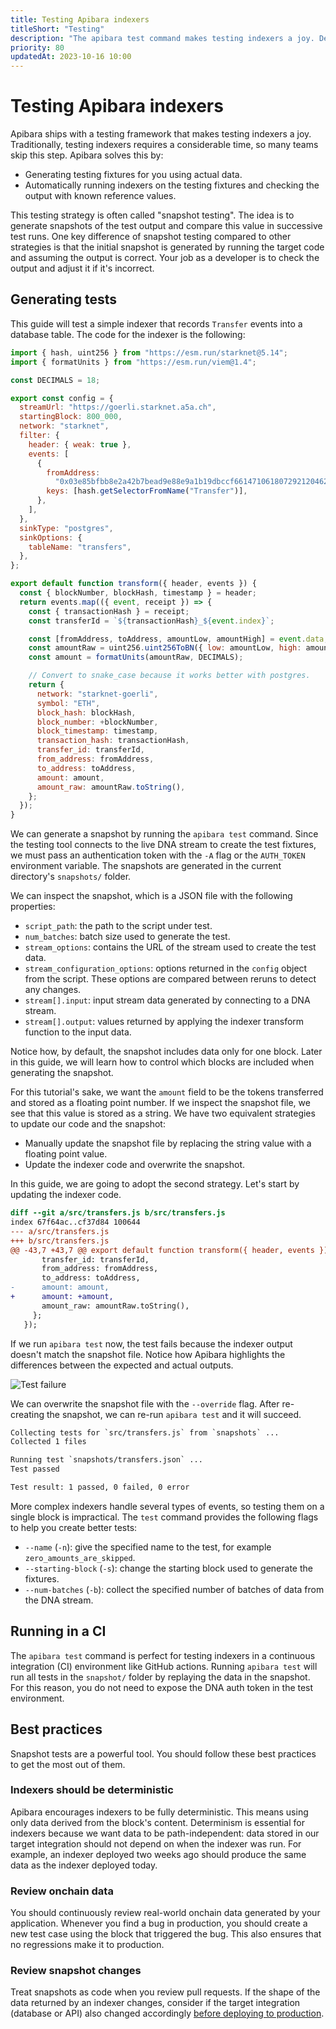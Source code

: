 ```yaml
---
title: Testing Apibara indexers
titleShort: "Testing"
description: "The apibara test command makes testing indexers a joy. Develop production-grade indexers by testing them under any condition."
priority: 80
updatedAt: 2023-10-16 10:00
---
```


# Testing Apibara indexers

Apibara ships with a testing framework that makes testing indexers a joy.
Traditionally, testing indexers requires a considerable time, so many teams
skip this step. Apibara solves this by:

- Generating testing fixtures for you using actual data.
- Automatically running indexers on the testing fixtures and checking the
  output with known reference values.

This testing strategy is often called "snapshot testing". The idea is to
generate snapshots of the test output and compare this value in successive test
runs. One key difference of snapshot testing compared to other strategies is
that the initial snapshot is generated by running the target code and assuming
the output is correct. Your job as a developer is to check the output and
adjust it if it's incorrect.

## Generating tests

This guide will test a simple indexer that records `Transfer` events into a
database table. The code for the indexer is the following:

```js
import { hash, uint256 } from "https://esm.run/starknet@5.14";
import { formatUnits } from "https://esm.run/viem@1.4";

const DECIMALS = 18;

export const config = {
  streamUrl: "https://goerli.starknet.a5a.ch",
  startingBlock: 800_000,
  network: "starknet",
  filter: {
    header: { weak: true },
    events: [
      {
        fromAddress:
          "0x03e85bfbb8e2a42b7bead9e88e9a1b19dbccf661471061807292120462396ec9",
        keys: [hash.getSelectorFromName("Transfer")],
      },
    ],
  },
  sinkType: "postgres",
  sinkOptions: {
    tableName: "transfers",
  },
};

export default function transform({ header, events }) {
  const { blockNumber, blockHash, timestamp } = header;
  return events.map(({ event, receipt }) => {
    const { transactionHash } = receipt;
    const transferId = `${transactionHash}_${event.index}`;

    const [fromAddress, toAddress, amountLow, amountHigh] = event.data;
    const amountRaw = uint256.uint256ToBN({ low: amountLow, high: amountHigh });
    const amount = formatUnits(amountRaw, DECIMALS);

    // Convert to snake_case because it works better with postgres.
    return {
      network: "starknet-goerli",
      symbol: "ETH",
      block_hash: blockHash,
      block_number: +blockNumber,
      block_timestamp: timestamp,
      transaction_hash: transactionHash,
      transfer_id: transferId,
      from_address: fromAddress,
      to_address: toAddress,
      amount: amount,
      amount_raw: amountRaw.toString(),
    };
  });
}
```

We can generate a snapshot by running the `apibara test` command. Since the
testing tool connects to the live DNA stream to create the test fixtures, we
must pass an authentication token with the `-A` flag or the `AUTH_TOKEN`
environment variable. The snapshots are generated in the current directory's
`snapshots/` folder.

We can inspect the snapshot, which is a JSON file with the following
properties:

- `script_path`: the path to the script under test.
- `num_batches`: batch size used to generate the test.
- `stream_options`: contains the URL of the stream used to create the test
  data.
- `stream_configuration_options`: options returned in the `config` object from
  the script. These options are compared between reruns to detect any changes.
- `stream[].input`: input stream data generated by connecting to a DNA stream.
- `stream[].output`: values returned by applying the indexer transform
  function to the input data.

Notice how, by default, the snapshot includes data only for one block. Later in
this guide, we will learn how to control which blocks are included when
generating the snapshot.

For this tutorial's sake, we want the `amount` field to be the tokens
transferred and stored as a floating point number. If we inspect the snapshot
file, we see that this value is stored as a string. We have two equivalent
strategies to update our code and the snapshot:

- Manually update the snapshot file by replacing the string value with a
  floating point value.
- Update the indexer code and overwrite the snapshot.

In this guide, we are going to adopt the second strategy. Let's start by
updating the indexer code.

```diff
diff --git a/src/transfers.js b/src/transfers.js
index 67f64ac..cf37d84 100644
--- a/src/transfers.js
+++ b/src/transfers.js
@@ -43,7 +43,7 @@ export default function transform({ header, events }) {
       transfer_id: transferId,
       from_address: fromAddress,
       to_address: toAddress,
-      amount: amount,
+      amount: +amount,
       amount_raw: amountRaw.toString(),
     };
   });
```

If we run `apibara test` now, the test fails because
the indexer output doesn't match the snapshot file.
Notice how Apibara highlights the differences between the expected and actual
outputs.

![Test failure](test-failure.png)

We can overwrite the snapshot file with the `--override` flag.
After re-creating the snapshot, we can re-run `apibara test` and
it will succeed.

```txt
Collecting tests for `src/transfers.js` from `snapshots` ...
Collected 1 files

Running test `snapshots/transfers.json` ...
Test passed

Test result: 1 passed, 0 failed, 0 error
```

More complex indexers handle several types of events, so testing them on a
single block is impractical. The `test` command provides the following flags to
help you create better tests:

- `--name` (`-n`): give the specified name to the test, for example
  `zero_amounts_are_skipped`.
- `--starting-block` (`-s`): change the starting block used to generate the
  fixtures.
- `--num-batches` (`-b`): collect the specified number of batches of data from
  the DNA stream.

## Running in a CI

The `apibara test` command is perfect for testing indexers in a continuous
integration (CI) environment like GitHub actions. Running `apibara test` will
run all tests in the `snapshot/` folder by replaying the data in the snapshot.
For this reason, you do not need to expose the DNA auth token in the test
environment.

## Best practices

Snapshot tests are a powerful tool. You should follow these best practices to
get the most out of them.

### Indexers should be deterministic

Apibara encourages indexers to be fully deterministic. This means using only
data derived from the block's content. Determinism is essential for indexers
because we want data to be path-independent: data stored in our target
integration should not depend on when the indexer was run. For example, an
indexer deployed two weeks ago should produce the same data as the indexer
deployed today.

### Review onchain data

You should continuously review real-world onchain data generated by your
application. Whenever you find a bug in production, you should create a new
test case using the block that triggered the bug. This also ensures that no
regressions make it to production.

### Review snapshot changes

Treat snapshots as code when you review pull requests. If the shape of the data
returned by an indexer changes, consider if the target integration (database or
API) also changed accordingly [before deploying to production](/docs/advanced/indexer-deployment).

